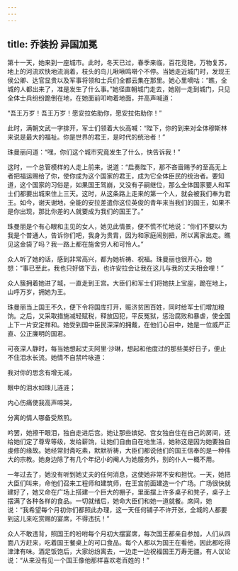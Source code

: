 ```yaml
---
---
---
```

title: 乔装扮 异国加冕
---




第十一天，她来到一座城市。此时，冬天已过，春季来临，百花竞艳，万物复苏，地上的河流欢快地流淌着，枝头的鸟儿啾啾鸣啭个不停。当她走近城门时，发现王侯公卿、达官显贵以及军事将领和士兵们全都云集在那里。她心里嘀咕：“瞧，全城的人都出来了，准是发生了什么事。”她径直朝城门走去，她刚一走到城门，只见全体士兵纷纷跪倒在地，在她面前叩吻着地面，并高声喊道：

“吾王万岁！吾王万岁！愿安拉佑助你，愿安拉佑助你！”

此时，满朝文武一字排开，军士们领着大伙高喊：“陛下，你的到来对全体穆斯林来说是最大的福祉。你是世界的君王，是时代的统治者！”

珠曼丽问道：“嘿，你们这个城市究竟发生了什么，快告诉我！”

这时，一个总管模样的人走上前来，说道：“启奏陛下，那不吝啬赐予的至高无上者把福运赐给了你，使你成为这个国家的君王，成为它全体臣民的统治者。要知道，这个国家的习俗是，如果国王驾崩，又没有子嗣继位，那么全体国家要人和军士们都要出城来住上三天。这时，从这条路上走来的第一个人，就会被我们奉为君王。如今，谢天谢地，全能的安拉差遣你这位英俊的青年来当我们的国王，如果不是你出现，那比你差的人就要成为我们的国王了。”

珠曼丽是个有心眼和主见的女人，她见此情景，便不慌不忙地说：“你们不要以为我是个普通人，告诉你们吧，我身为贵胄，因为和家庭闹别扭，所以离家出走。瞧见这金袋了吗？我一路上都在施舍穷人和可怜人。”

众人听了她的话，感到非常高兴，都为她祈祷、祝福。珠曼丽也很开心，她想：“事已至此，我也只好做下去，也许安拉会让我在这儿与我的丈夫相会哩！”

众人簇拥着她进了城，一直走到王宫。大臣们和军士们将她扶上宝座，跪在地上，山呼万岁，拥她为王。

珠曼丽当上国王不久，便下令将国库打开，赈济贫困百姓，同时给军士们增加粮饷。之后，又采取措施减轻赋税，释放囚犯，平反冤狱，惩治腐败和暴虐，使全国上下一片安定祥和。她受到国中臣民深深的拥戴，在他们心目中，她是一位威严正直、公正廉明的国君。

可夜深人静时，每当她想起丈夫阿里·沙琳，想起和他度过的那些美好日子，便止不住泪水长流。她情不自禁吟咏道：

我对你的思念有增无减，

眼中的泪水如珠儿涟涟；

内心伤痛使我高声啼哭，

分离的情人哪备受熬煎。



吟罢，她擦干眼泪，独自走进后宫。她让那些嫔妃、宫女独自住在自己的房间，还给她们定了尊卑等级，发给薪饷，让她们自由自在地生活，她称这是因为她要独自虔修的缘故。她经常封斋吃素，默默祈祷，大臣们都说他们的国王信奉的是一种伟大的宗教。她身边除了有几个年纪小的阉人为她服务外，别的仆人一概不用。

一年过去了，她没有听到她丈夫的任何消息，这使她非常不安和担忧。一天，她把大臣们叫来，命他们召来工程师和建筑师，在王宫前面建造一个广场。广场很快就建好了，她又命在广场上搭建一个巨大的棚子，里面摆上许多桌子和凳子，桌子上摆满了各种各样的食品。一切就绪后，她命大臣们和她一道就餐。席间，她说：“我希望每个月初你们都照此办理，这一天任何铺子不许开张，全城的人都要到这儿来吃赏赐的宴席，不得违抗！”

众人不敢违背，照国王的吩咐每个月初大摆宴席，每次国王都亲自参加，人们从四面八方赶来，吃着国王餐桌上的可口食品。每个人都以为国王在看他，因此都吃得津津有味。酒足饭饱后，大家纷纷离去，一边走一边祝福国王万寿无疆。有人议论说：“从来没有见一个国王像他那样喜欢老百姓的！”